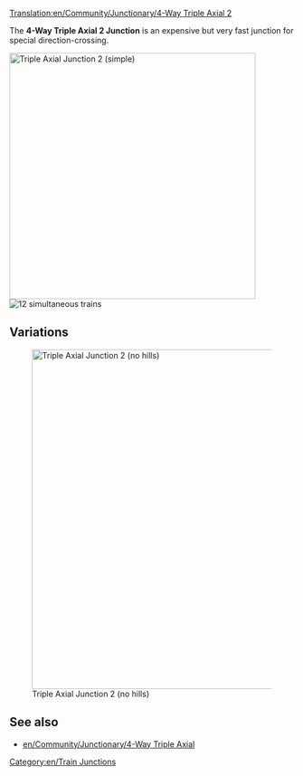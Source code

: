 [[Translation:en/Community/Junctionary/4-Way Triple Axial 2]]

{{en/junctionsmenu}}
The '''4-Way Triple Axial 2 Junction''' is an expensive but very fast junction for special direction-crossing. 

[[File:en/tripleaxialv2.png|none|thumb|435px|Triple Axial Junction 2 (simple)]]
[[File:en/4wta2.gif|right|thumb|12 simultaneous trains]]

{{en/Junction Criteria|Expensive|3|1|1|1|1|0|1|1|0|0|1|||
*Handles a very large number of trains at a time.
*Uses special directions -> "Top vs Bottom" and "Left vs Right"
*Small Area needed (15x11) 
*Few sharp corners (see improved version for high speed)
*No Deadlocks or Jamming possible
*No Merging or Splitting of the lines
*Handling of single-lines and dual-lines possible. That's the reason no Splits or Merges are used. Do it by your own wishes.
}}

==Variations==
[[File:en/tripleaxialv22.png|none|thumb|600px|Triple Axial Junction 2 (no hills)]]

{{en/Junction Criteria|Expensive|3|1|1|1|1|0|1|1|0|0|1|||
*Handles a very large number of trains at a time.
*Uses special directions -> "Top vs Bottom" and "Left vs Right"
*Few sharp corners
*No Hills are needed (for extreme high speed)
*No Deadlocks or Jamming possible
*No Merging or Splitting of the lines
*Handling of single-lines and dual-lines possible. That's the reason no Splits or Merges are used. Do it by your own wishes.
*Each line starts one level higher when entering the junction than when leaving.
}}

==See also==
* [[en/Community/Junctionary/4-Way Triple Axial]]

[[Category:en/Train Junctions]]